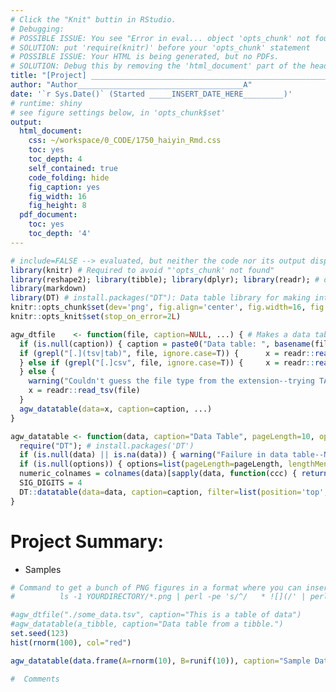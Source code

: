 ```yaml
---
# Click the "Knit" buttin in RStudio.
# Debugging:
# POSSIBLE ISSUE: You see "Error in eval... object 'opts_chunk' not found" when you Knit
# SOLUTION: put 'require(knitr)' before your 'opts_chunk' statement
# POSSIBLE ISSUE: Your HTML is being generated, but no PDFs.
# SOLUTION: Debug this by removing the 'html_document' part of the header. Then you'll get the real error message. If you're on a Mac, probably the issue is that you need TexLive for Mac (http://tug.org/mactex/ <-- takes a few hours to download)
title: "[Project] ______________________________________________________P"
author: "Author_____________________________________A"
date: '`r Sys.Date()` (Started _____INSERT_DATE_HERE_________)'
# runtime: shiny
# see figure settings below, in 'opts_chunk$set'
output:
  html_document:
    css: ~/workspace/0_CODE/1750_haiyin_Rmd.css
    toc: yes
    toc_depth: 4
    self_contained: true
    code_folding: hide
    fig_caption: yes
    fig_width: 16
    fig_height: 8 
  pdf_document:
    toc: yes
    toc_depth: '4'
---
```


```r
# include=FALSE --> evaluated, but neither the code nor its output displayed.
library(knitr) # Required to avoid "'opts_chunk' not found"
library(reshape2); library(tibble); library(dplyr); library(readr); # order matters for reshape/tibble
library(markdown)
library(DT) # install.packages("DT"): Data table library for making interactive HTML tables. Documentation: https://rstudio.github.io/DT/
knitr::opts_chunk$set(dev='png', fig.align='center', fig.width=16, fig.height=8, out.width='2000px', fig.pos='htbp', echo=FALSE, results='hide', cache=FALSE, message=FALSE)
knitr::opts_knit$set(stop_on_error=2L)

agw_dtfile    <- function(file, caption=NULL, ...) { # Makes a data table from a filename
  if (is.null(caption)) { caption = paste0("Data table: ", basename(file)) }
  if (grepl("[.](tsv|tab)", file, ignore.case=T)) {      x = readr::read_tsv(file)
  } else if (grepl("[.]csv", file, ignore.case=T)) {     x = readr::read_csv(file)
  } else {
    warning("Couldn't guess the file type from the extension--trying TAB-delimited.")
    x = readr::read_tsv(file)
  }
  agw_datatable(data=x, caption=caption, ...)
}

agw_datatable <- function(data, caption="Data Table", pageLength=10, options=NULL, ...) {
  require("DT"); # install.packages('DT')
  if (is.null(data) || is.na(data)) { warning("Failure in data table--NA or NULL was passed in!"); stop("Something is messed up, your data to 'agw_datatable' is NULL or NA.") }
  if (is.null(options)) { options=list(pageLength=pageLength, lengthMenu=c(pageLength,50,200,999), autoWidth=TRUE) }
  numeric_colnames = colnames(data)[sapply(data, function(ccc) { return(is.numeric(ccc) && !is.integer(ccc))})] # find which columns are NUMERIC but not integers so we can round them
  SIG_DIGITS = 4
  DT::datatable(data=data, caption=caption, filter=list(position='top',plain=TRUE),  rownames=FALSE, options=options, ...) %>% formatSignif(numeric_colnames, SIG_DIGITS)   #style="bootstrap",
}
```

# Project Summary:
  * Samples

```r

# Command to get a bunch of PNG figures in a format where you can insert them here:
#          ls -1 YOURDIRECTORY/*.png | perl -pe 's/^/   * ![](/' | perl -pe 's/$/)/'

#agw_dtfile("./some_data.tsv", caption="This is a table of data")
#agw_datatable(a_tibble, caption="Data table from a tibble.")
set.seed(123)
hist(rnorm(100), col="red")

agw_datatable(data.frame(A=rnorm(10), B=runif(10)), caption="Sample Data", pageLength=7)
```

```r
#  Comments
```



